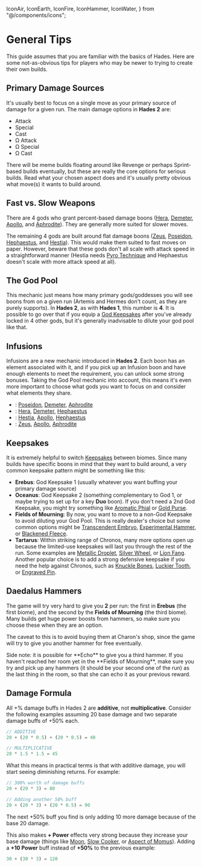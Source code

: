 
  IconAir,
  IconEarth,
  IconFire,
  IconHammer,
  IconWater,
} from "@/components/icons";

# General Tips

This guide assumes that you are familiar with the basics of Hades. Here are some not-as-obvious tips for players who may be newer to trying to create their own builds.

## Primary Damage Sources

It's usually best to focus on a single move as your primary source of damage for a given run. The main damage options in **Hades 2** are:

- Attack
- Special
- Cast
- Ω Attack
- Ω Special
- Ω Cast

There will be meme builds floating around like Revenge or perhaps Sprint-based builds eventually, but these are really the core options for serious builds. Read what your chosen aspect does and it's usually pretty obvious what move(s) it wants to build around.

## Fast vs. Slow Weapons

There are 4 gods who grant percent-based damage boons ([Hera](/boons/hera), [Demeter](/boons/demeter), [Apollo](/boons/apollo), and [Aphrodite](/boons/aphrodite)). They are generally more suited for slower moves.

The remaining 4 gods are built around flat damage boons ([Zeus](/boons/zeus), [Poseidon](/boons/poseidon), [Hephaestus](/boons/hephaestus), and [Hestia](/boons/hestia)). This would make them suited to fast moves on paper. However, beware that these gods don't all scale with attack speed in a straightforward manner (Hestia needs [Pyro Technique](/boons/hestia#pyro-technique) and Hephaestus doesn't scale with more attack speed at all).

## The God Pool

This mechanic just means how many primary gods/goddesses you will see boons from on a given run (Artemis and Hermes don't count, as they are purely supports). In **Hades 2**, as with **Hades 1**, this number is **4**. It is possible to go over that if you equip a [God Keepsakes](/keepsakes#olympians) after you've already locked in 4 other gods, but it's generally inadvisable to dilute your god pool like that.

## Infusions

Infusions are a new mechanic introduced in **Hades 2**. Each boon has an element associated with it, and if you pick up an Infusion boon and have enough elements to meet the requirement, you can unlock some strong bonuses. Taking the God Pool mechanic into account, this means it's even more important to choose what gods you want to focus on and consider what elements they share.

- <IconWater />: [Poseidon](/boons/poseidon), [Demeter](/boons/demeter),
  [Aphrodite](/boons/aphrodite)
- <IconEarth />: [Hera](/boons/hera), [Demeter](/boons/demeter), [Hephaestus](/boons/hephaestus)
- <IconFire />: [Hestia](/boons/hestia), [Apollo](/boons/apollo), [Hephaestus](/boons/hephaestus)
- <IconAir />: [Zeus](/boons/zeus), [Apollo](/boons/apollo), [Aphrodite](/boons/aphrodite)

## Keepsakes

It is extremely helpful to switch [Keepsakes](/keepsakes) between biomes. Since many builds have specific boons in mind that they want to build around, a very common keepsake pattern might be something like this:

- **Erebus**: God Keepsake 1 (usually whatever you want buffing your primary damage source)
- **Oceanus**: God Keepsake 2 (something complementary to God 1, or maybe trying to set up for a key <TextHighlight type="duo">**Duo**</TextHighlight> boon). If you don't need a 2nd God Keepsake, you might try something like [Aromatic Phial](/keepsakes#aromatic-phial) or [Gold Purse](/keepsakes#gold-purse).
- **Fields of Mourning**: By now, you want to move to a non-God Keepsake to avoid
  diluting your God Pool. This is really dealer's choice but some common options
  might be [Transcendent Embryo](/keepsakes#transcendent-embryo),
  [Experimental Hammer](/keepsakes#experimental-hammer), or
  [Blackened Fleece](/keepsakes#blackened-fleece).
- **Tartarus**: Within striking range of Chronos, many more options open up because the limited-use keepsakes will last you through the rest of the run. Some examples are [Metallic Droplet](/keepsakes#metallic-droplet), [Silver Wheel](/keepsakes#silver-wheel), or [Lion Fang](/keepsakes#lion-fang). Another popular choice is to add a strong defensive keepsake if you need the help against Chronos, such as [Knuckle Bones](/keepsakes#knuckle-bones), [Luckier Tooth](/keepsakes#luckier-tooth), or [Engraved Pin](/keepsakes#engraved-pin).

## Daedalus Hammers

The game will try very hard to give you **2** <IconHammer /> per run: the first
in **Erebus** (the first biome), and the second by the **Fields of Mourning** (the
third biome). Many builds get huge power boosts from hammers, so make sure you
choose these when they are an option.

The caveat to this is to avoid buying them at Charon's shop, since the game will
try to give you another hammer for free eventually.

<Callout>
  Side note: it is possible for **Echo** to give you a third hammer. If you
  haven't reached her room yet in the **Fields of Mourning**, make sure you try
  and pick up any hammers (it should be your second one of the run) as the last
  thing in the room, so that she can echo it as your previous reward.
</Callout>

## Damage Formula

All +% damage buffs in Hades 2 are **additive**, not **multiplicative**. Consider the following examples assuming 20 base damage and two separate damage buffs of +50% each.

```js
// ADDITIVE
20 + (20 * 0.5) + (20 * 0.5) = 40

// MULTIPLICATIVE
20 * 1.5 * 1.5 = 45
```

What this means in practical terms is that with additive damage, you will start seeing diminishing returns. For example:

```js
// 300% worth of damage buffs
20 + (20 * 3) = 80

// Adding another 50% buff
20 + (20 * 3) + (20 * 0.5) = 90
```

The next +50% buff you find is only adding 10 more damage because of the base 20 damage.

This also makes **+ Power** effects very strong because they increase your base damage (things like [Moon](/arcana#moon), [Slow Cooker](/boons/hestia#slow-cooker), or [Aspect of Momus](/weapons/witchs-staff/builds/#momus)). Adding a **+10 Power** buff instead of **+50%** to the previous example:

```js
30 + (30 * 3) = 120
```
